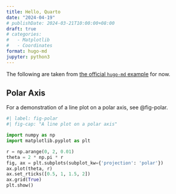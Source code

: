 ```yaml
---
title: Hello, Quarto
date: "2024-04-19"
# publishDate: 2024-03-21T10:00:00+08:00
draft: true
# categories: 
#   - Matplotlib
#   - Coordinates
format: hugo-md
jupyter: python3
---
```


The following are taken from [the official `hugo-md` example](https://quarto.org/docs/output-formats/hugo.html#creating-a-page) for now.

## Polar Axis

For a demonstration of a line plot on a polar axis, see @fig-polar.

```python
#| label: fig-polar
#| fig-cap: "A line plot on a polar axis"

import numpy as np
import matplotlib.pyplot as plt

r = np.arange(0, 2, 0.01)
theta = 2 * np.pi * r
fig, ax = plt.subplots(subplot_kw={'projection': 'polar'})
ax.plot(theta, r)
ax.set_rticks([0.5, 1, 1.5, 2])
ax.grid(True)
plt.show()
```